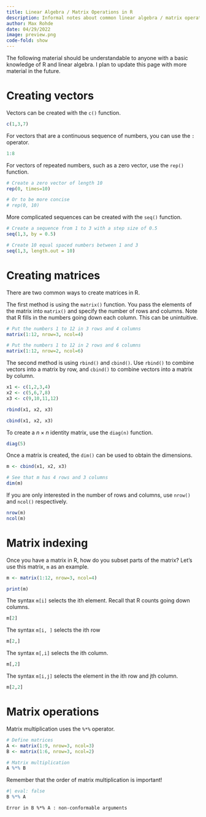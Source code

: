 ```yaml
---
title: Linear Algebra / Matrix Operations in R
description: Informal notes about common linear algebra / matrix operations in R
author: Max Rohde
date: 04/29/2022
image: preview.png
code-fold: show
---
```


The following material should be understandable to anyone with a basic knowledge of R and linear algebra. I plan to update this page with more material in the future.

# Creating vectors

Vectors can be created with the `c()` function.

```r
c(1,3,7)
```

For vectors that are a continuous sequence of numbers, you can use the `:` operator.

```r
1:8
```

For vectors of repeated numbers, such as a zero vector, use the `rep()` function.

```r
# Create a zero vector of length 10
rep(0, times=10)

# Or to be more concise
# rep(0, 10)
```

More complicated sequences can be created with the `seq()` function.

```r
# Create a sequence from 1 to 3 with a step size of 0.5
seq(1,3, by = 0.5)
```
```r
# Create 10 equal spaced numbers between 1 and 3
seq(1,3, length.out = 10)
```

# Creating matrices

There are two common ways to create matrices in R.

The first method is using the `matrix()` function. You pass the elements of the matrix into `matrix()` and specify the number of rows and columns. Note that R fills in the numbers going down each column. This can be unintuitive.

```r
# Put the numbers 1 to 12 in 3 rows and 4 columns
matrix(1:12, nrow=3, ncol=4)
```
```r
# Put the numbers 1 to 12 in 2 rows and 6 columns
matrix(1:12, nrow=2, ncol=6)
```

The second method is using `rbind()` and `cbind()`. Use `rbind()` to combine vectors into a matrix by row, and `cbind()` to combine vectors into a matrix by column.

```r
x1 <- c(1,2,3,4)
x2 <- c(5,6,7,8)
x3 <- c(9,10,11,12) 
```

```r
rbind(x1, x2, x3)
```

```r
cbind(x1, x2, x3)
```

To create a $n \times n$ identity matrix, use the `diag(n)` function.

```r
diag(5)
```

Once a matrix is created, the `dim()` can be used to obtain the dimensions.

```r
m <- cbind(x1, x2, x3)

# See that m has 4 rows and 3 columns
dim(m)
```

If you are only interested in the number of rows and columns, use `nrow()` and `ncol()` respectively.

```r
nrow(m)
ncol(m)
```


# Matrix indexing

Once you have a matrix in R, how do you subset parts of the matrix? Let's use this matrix, `m` as an example.

```r
m <- matrix(1:12, nrow=3, ncol=4)

print(m)
```

The syntax `m[i]` selects the ith element. Recall that R counts going down columns.

```r
m[2]
```

The syntax `m[i, ]` selects the ith row

```r
m[2,]
```

The syntax `m[,i]` selects the ith column.

```r
m[,2]
```

The syntax `m[i,j]` selects the element in the ith row and jth column.

```r
m[2,2]
```

# Matrix operations

Matrix multiplication uses the `%*%` operator.

```r
# Define matrices
A <- matrix(1:9, nrow=3, ncol=3)
B <- matrix(1:6, nrow=3, ncol=2)

# Matrix multiplication
A %*% B
```

Remember that the order of matrix multiplication is important!

```r
#| eval: false
B %*% A
```
```
Error in B %*% A : non-conformable arguments
```
